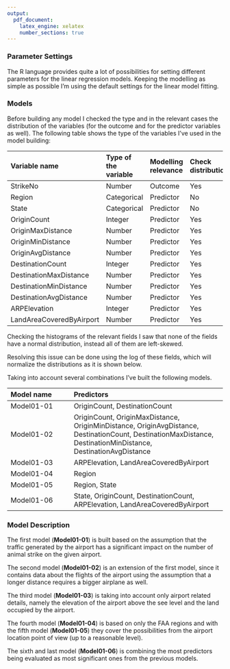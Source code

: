 ```yaml
---
output:
  pdf_document:
    latex_engine: xelatex
    number_sections: true
---
```


### Parameter Settings

The R language provides quite a lot of possibilities for setting different parameters for the linear regression models. Keeping the modelling as simple as possible I'm using the default settings for the linear model fitting.

### Models

Before building any model I checked the type and in the relevant cases the distribution of the variables (for the outcome and for the predictor variables as well). The following table shows the type of the variables I've used in the model building:

| Variable name   | Type of the variable | Modelling relevance | Check distribution |
|:----------------|:---------------------|:--------------------|:-------------------|
|StrikeNo|Number|Outcome|Yes|
|Region|Categorical|Predictor|No|
|State|Categorical|Predictor|No|
|OriginCount|Integer|Predictor|Yes|
|OriginMaxDistance|Number|Predictor|Yes|
|OriginMinDistance|Number|Predictor|Yes|
|OriginAvgDistance|Number|Predictor|Yes|
|DestinationCount|Integer|Predictor|Yes|
|DestinationMaxDistance|Number|Predictor|Yes|
|DestinationMinDistance|Number|Predictor|Yes|
|DestinationAvgDistance|Number|Predictor|Yes|
|ARPElevation|Integer|Predictor|Yes|
|LandAreaCoveredByAirport|Number|Predictor|Yes|

Checking the histograms of the relevant fields I saw that none of the fields have a normal distribution, instead all of them are left-skewed.

\graphicspath{ {Input/} }

\begin{multicols}{2}
\begin{center}

\includegraphics[height=60mm]{Histogram_of_StrikeNo}
\includegraphics[height=60mm]{Histogram_of_OriginCount}
\includegraphics[height=60mm]{Histogram_of_OriginMinDistance}
\includegraphics[height=60mm]{Histogram_of_OriginMaxDistance}
\includegraphics[height=60mm]{Histogram_of_OriginAvgDistance}
\includegraphics[height=60mm]{Histogram_of_DestinationCount}
\includegraphics[height=60mm]{Histogram_of_DestinationMinDistance}
\includegraphics[height=60mm]{Histogram_of_DestinationMaxDistance}
\includegraphics[height=60mm]{Histogram_of_DestinationAvgDistance}
\includegraphics[height=60mm]{Histogram_of_ARPElevation}
\includegraphics[height=60mm]{Histogram_of_LandAreaCoveredByAirport}

\end{center}
\end{multicols}

Resolving this issue can be done using the log of these fields, which will normalize the distributions as it is shown below.

\begin{multicols}{2}
\begin{center}

\includegraphics[height=60mm]{Histogram_of_log_StrikeNo}
\includegraphics[height=60mm]{Histogram_of_log_OriginCount}
\includegraphics[height=60mm]{Histogram_of_log_OriginMinDistance}
\includegraphics[height=60mm]{Histogram_of_log_OriginMaxDistance}
\includegraphics[height=60mm]{Histogram_of_log_OriginAvgDistance}
\includegraphics[height=60mm]{Histogram_of_log_DestinationCount}
\includegraphics[height=60mm]{Histogram_of_log_DestinationMinDistance}
\includegraphics[height=60mm]{Histogram_of_log_DestinationMaxDistance}
\includegraphics[height=60mm]{Histogram_of_log_DestinationAvgDistance}
\includegraphics[height=60mm]{Histogram_of_log_ARPElevation}
\includegraphics[height=60mm]{Histogram_of_log_LandAreaCoveredByAirport}

\end{center}
\end{multicols}

Taking into account several combinations I've built the following models.

| Model name   | Predictors                      |
|:-------------|:--------------------------------|
|Model01-01|OriginCount, DestinationCount|
|Model01-02|OriginCount, OriginMaxDistance, OriginMinDistance, OriginAvgDistance, DestinationCount, DestinationMaxDistance, DestinationMinDistance, DestinationAvgDistance|
|Model01-03|ARPElevation, LandAreaCoveredByAirport|
|Model01-04|Region|
|Model01-05|Region, State|
|Model01-06|State, OriginCount, DestinationCount, ARPElevation, LandAreaCoveredByAirport|


### Model Description

The first model (**Model01-01**) is built based on the assumption that the traffic generated by the airport has a significant impact on the number of animal strike on the given airport.

The second model (**Model01-02**) is an extension of the first model, since it contains data about the flights of the airport using the assumption that a longer distance requires a bigger airplane as well.

The third model (**Model01-03**) is taking into account only airport related details, namely the elevation of the airport above the see level and the land occupied by the airport.

The fourth model (**Model01-04**) is based on only the FAA regions and with the fifth model (**Model01-05**) they cover the possibilities from the airport location point of view (up to a reasonable level).

The sixth and last model (**Model01-06**) is combining the most predictors being evaluated as most significant ones from the previous models.



